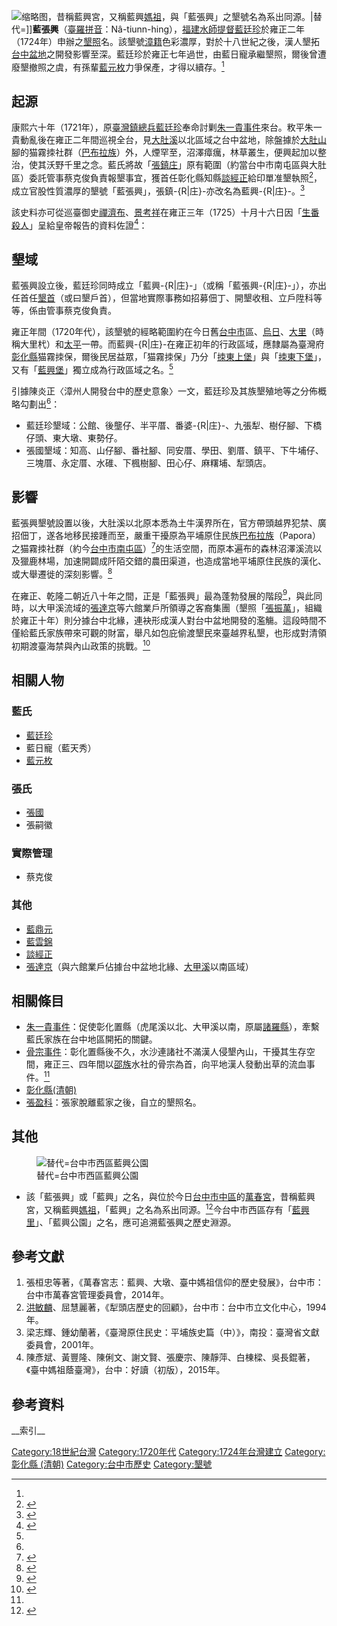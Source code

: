 {{noteTA|庄
}}[[File:台中萬春宮.jpg|缩略图]]，昔稱藍興宮，又稱藍興[[媽祖|媽祖]]，與「藍張興」之墾號名為系出同源。|替代=]]'''藍張興'''（[[臺羅拼音|臺羅拼音]]：Nâ-tiunn-hing），[[福建水师提督|福建水師提督]][[藍廷珍|藍廷珍]]於雍正二年（1724年）申辦之[[墾號|墾照]]名。該墾號[[漳州府|漳籍]]色彩濃厚，對於十八世紀之後，漢人墾拓[[台中盆地|台中盆地]]之開發影響至深。藍廷珍於雍正七年過世，由藍日寵承繼墾照，爾後曾遭廢墾撤照之虞，有孫輩[[藍元枚|藍元枚]]力爭保產，才得以續存。<ref name=":1" />

== 起源 ==
康熙六十年（1721年），原[[臺灣鎮總兵|臺灣鎮總兵]][[藍廷珍|藍廷珍]]奉命討剿[[朱一貴事件|朱一貴事件]]來台。敉平朱一貴動亂後在雍正二年間巡視全台，見[[烏溪|大肚溪]]以北區域之台中盆地，除盤據於[[大肚山|大肚山]]腳的猫霧拺社群（[[巴布拉族|巴布拉族]]）外，人煙罕至，沼澤瘴癘，林草叢生，便興起加以整治，使其沃野千里之念。藍氏將故「[[張鎮庄|張鎮庄]]」原有範圍（約當台中市南屯區與大肚區）委託管事蔡克俊負責報墾事宜，獲首任彰化縣知縣[[談經正|談經正]]給印單准墾執照<ref>{{Cite book|title=《明清臺灣檔案彙編．第貳輯﹒第十一冊》|last=|first=|publisher=遠流|year=2006|isbn=9860060568|location=台北市|pages=301-302}}</ref>，成立官股性質濃厚的墾號「藍張興」，張鎮-{R|庄}-亦改名為藍興-{R|庄}-。<ref name=":0">{{Cite journal|title=漳州人開發台中地方的歷史意象|author=陳炎正|url=|journal=臺灣源流|issue=43|doi=|others=|year=|volume=|page=48-50|pmid=}}</ref>

該史料亦可從巡臺御史[[禪濟布|禪濟布]]、[[景考祥|景考祥]]在雍正三年（1725）十月十六日因「[[骨宗事件|生番殺人]]」呈給皇帝報告的資料佐證<ref>{{Cite journal|title=〈奏報嚴禁私墾摺（雍正 3 年 10 月 16 日）〉|author=巡視臺灣監察御史禪濟布|url=|journal=宮中檔雍正朝第五輯|issue=|doi=|others=國立故宮博物院|year=1978年3月|volume=|page=279-280|pmid=}}</ref>：
{{Quotation|藍張興莊，舊名張鎮莊，逼近生番鹿場，兇番不時出入，不令民人開墾者也。自康熙四十九年，原任台灣副將[[張國|張國]]報墾立戶陞科，遂致生番擾害，於五十八年九月間該莊佃民被生番殺死九命，通詳各上司，奉原任總督臣滿保檄行將該莊毀棄，逐散佃民，開除課額在案。且此地舊屬諸羅縣所管，該知縣[[孫魯|孫魯]]於六十一年到任之後，即赴該地方立石為界不許民人擅到彼處。自雍正二年改屬彰化縣，而提督臣藍廷珍復委管事蔡克俊赴該地方招墾，自立莊戶名為藍張興莊。|巡視臺灣監察御史禪濟布 〈奏報嚴禁私墾摺（雍正三年十月十六）〉}}
== 墾域 ==
藍張興設立後，藍廷珍同時成立「藍興-{R|庄}-」（或稱「藍張興-{R|庄}-」），亦出任首任[[墾首|墾首]]（或曰墾戶首），但當地實際事務如招募佃丁、開墾收租、立戶陞科等等，係由管事蔡克俊負責。

雍正年間（1720年代），該墾號的經略範圍約在今日舊[[臺中市|台中市]]區、[[烏日區|烏日]]、[[大里區|大里]]（時稱大里杙）和[[太平區_(臺中市)|太平]]一帶。而藍興-{R|庄}-在雍正初年的行政區域，應隸屬為臺灣府[[彰化縣_(清朝)|彰化縣]]猫霧拺保，爾後民居益眾，「猫霧拺保」乃分「[[捒東上堡|拺東上堡]]」與「[[捒東下堡|拺東下堡]]」，又有「[[藍興堡|藍興堡]]」獨立成為行政區域之名。<ref name=":0" />

引據陳炎正〈漳州人開發台中的歷史意象〉一文，藍廷珍及其族墾殖地等之分佈概略勾劃出<ref name=":0" />：
* 藍廷珍墾域：公館、後壟仔、半平厝、番婆-{R|庄}-、九張犁、樹仔腳、下橋仔頭、東大墩、東勢仔。
* 張國墾域：知高、山仔腳、番社腳、同安厝、學田、劉厝、鎮平、下牛埔仔、三塊厝、永定厝、水碓、下楓樹腳、田心仔、麻糬埔、犁頭店。

== 影響 ==
藍張興墾號設置以後，大肚溪以北原本悉為土牛漢界所在，官方帶頭越界犯禁、廣招佃丁，遂各地移民接踵而至，嚴重干擾原為平埔原住民族[[巴布拉族|巴布拉族]]（Papora）之猫霧拺社群（約今[[臺中市|台中市]][[南屯區|南屯區]]）<ref>{{Cite journal|title=〈猫霧捒社（Babusaga）的研究 ——猫霧捒社非猫霧捒族考〉|author=簡史朗|url=http://nccur.lib.nccu.edu.tw/handle/140.119/101182|journal=政治大學民族學系學位論文|issue=|doi=|others=|year=2016|volume=|page=|pmid=|access-date=2018-09-12|archive-date=2019-08-25|archive-url=https://web.archive.org/web/20190825050225/http://nccur.lib.nccu.edu.tw/handle/140.119/101182|dead-url=no}}</ref>的生活空間，而原本遍布的森林沼澤溪流以及獵鹿林場，加速開闢成阡陌交錯的農田渠道，也造成當地平埔原住民族的漢化、或大舉遷徙的深刻影響。<ref name=":2">{{Cite journal|title=〈水沙連之役及其相關問題〉|author=陳哲三|url=http://www.cohss.fcu.edu.tw/wSite/public/Attachment/f1378095906031.pdf|journal=《逢甲人文社會學報》|issue=18|doi=|others=|year=2009年6月|volume=|page=83-118|pmid=|access-date=2018-09-13|archive-url=https://web.archive.org/web/20180820234833/http://www.cohss.fcu.edu.tw/wSite/public/Attachment/f1378095906031.pdf|archive-date=2018-08-20|dead-url=yes}}</ref>

在雍正、乾隆二朝近八十年之間，正是「藍張興」最為蓬勃發展的階段<ref name=":1">{{Cite journal|title=藍張興庄與清代臺中盆地的拓墾|author=孟祥瀚 (Hsiang-Han Meng)|url=http://www.airitilibrary.com/Publication/alDetailedMesh?docid=10282009-200606-x-17-395-430-a|journal=興大歷史學報|issue=17|doi=|others=|year=2006|volume=|page=395 - 430|pmid=|access-date=2016-10-24|archive-url=https://web.archive.org/web/20161024214531/http://www.airitilibrary.com/Publication/alDetailedMesh?docid=10282009-200606-x-17-395-430-a|archive-date=2016-10-24|dead-url=no}}</ref>，與此同時，以大甲溪流域的[[張達京|張達京]]等六館業戶所領導之客裔集團（墾照「[[張振萬|張振萬]]」，組織於雍正十年）則分據台中北緣，連袂形成漢人對台中盆地開發的濫觴。這段時間不僅給藍氏家族帶來可觀的財富，舉凡如包庇偷渡墾民來臺越界私墾，也形成對清領初期渡臺海禁與內山政策的挑戰。<ref>{{Cite journal|title=漳州人開發台中地方的歷史意象|author=陳炎正|url=|journal=臺灣源流|issue=43|doi=|others=|year=|volume=|page=44-66|pmid=}}</ref>

== 相關人物 ==
===藍氏===

* [[藍廷珍|藍廷珍]]
* 藍日寵（藍天秀）
* [[藍元枚|藍元枚]]

===張氏===

* [[張國|張國]]
* 張嗣徽

===實際管理===

* 蔡克俊

===其他===

* [[藍鼎元|藍鼎元]]
* [[藍家古厝|藍雲錦]]
* [[談經正|談經正]]
* [[張達京|張達京]]（與六館業戶佔據台中盆地北緣、[[大甲溪|大甲溪]]以南區域）

== 相關條目 ==

* [[朱一貴事件|朱一貴事件]]：促使彰化置縣（虎尾溪以北、大甲溪以南，原屬[[諸羅縣|諸羅縣]]），牽繫藍氏家族在台中地區開拓的關鍵。
*[[骨宗事件|骨宗事件]]：彰化置縣後不久，水沙連諸社不滿漢人侵墾內山，干擾其生存空間，雍正三、四年間以[[邵族|邵族]]水社的骨宗為首，向平地漢人發動出草的流血事件。<ref name=":2" />
*[[彰化縣_(清朝)|彰化縣(清朝)]]
*[[張盈科|張盈科]]：張家脫離藍家之後，自立的墾照名。

== 其他 ==
[[File:台中市西區藍興公園.jpg|替代=台中市西區藍興公園]]

* 該「藍張興」或「藍興」之名，與位於今日[[中區_(臺中市)|台中市中區]]的[[台中萬春宮|萬春宮]]，昔稱藍興宮，又稱藍興[[媽祖|媽祖]]，「藍興」之名為系出同源。<ref>{{Cite web|url=http://www.lswc.org.tw/tw/?Page=about|title=台中媽祖－來台三百年|accessdate=2016-10-24|author=|date=|publisher=|archive-url=https://web.archive.org/web/20150404041636/http://www.lswc.org.tw/tw/?Page=about|archive-date=2015-04-04|dead-url=no}}</ref>今台中市西區存有「[[藍興里|藍興里]]」、「藍興公園」之名，應可追溯藍張興之歷史淵源。

== 參考文獻 ==

#張桓忠等著，《萬春宮志：藍興、大墩、臺中媽祖信仰的歷史發展》，台中市：台中市萬春宮管理委員會，2014年。{{Isbn|9789868770218|}}
#[[洪敏麟|洪敏麟]]、屈慧麗著，《犁頭店歷史的回顧》，台中市：台中市立文化中心，1994年。{{ISBN|9570033568}}
# 梁志輝、鍾幼蘭著，《臺灣原住民史：平埔族史篇（中）》，南投：臺灣省文獻委員會，2001年。{{ISBN|9789570288896}}
# 陳彥斌、黃豐隆、陳俐文、謝文賢、張慶宗、陳靜萍、白棟樑、吳長錕著，《臺中媽祖蔭臺灣》，台中：好讀（初版），2015年。{{ISBN|9789861783697}}

== 參考資料 ==
{{Portal box|台中|歷史}}
{{references|30em}}
[[Category:18世紀台灣|Category:18世紀台灣]]
[[Category:1720年代|Category:1720年代]]
__索引__
[[Category:1724年台灣建立|Category:1724年台灣建立]]
[[Category:彰化縣_(清朝)|Category:彰化縣 (清朝)]]
[[Category:台中市歷史|Category:台中市歷史]]
[[Category:墾號|Category:墾號]]